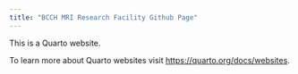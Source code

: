 ```yaml
---
title: "BCCH MRI Research Facility Github Page"
---
```


This is a Quarto website.

To learn more about Quarto websites visit <https://quarto.org/docs/websites>.
